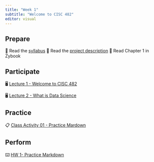 ```yaml
---
title: "Week 1"
subtitle: "Welcome to CISC 482"
editor: visual
---
```


## Prepare

📖 Read the [syllabus](/course-syllabus.html)
📖 Read the [project description](/project-description)
📖 Read Chapter 1 in Zybook

## Participate

🖥️ [Lecture 1 - Welcome to CISC 482](/slides/lec-01.html)

🖥️ [Lecture 2 - What is Data Science](/slides/lec-02.html)

## Practice

📋 [Class Activity 01 - Practice Mardown](https://colab.research.google.com/drive/1rm5O6qu5w_475KXuXDsj4Ex7Q8eVVczw?usp=sharing)

## Perform

⌨️ [HW 1- Practice Markdown](https://colab.research.google.com/drive/1p_a3O1rd9s0ZeNJo5lsiSYSbVaQNpTBt?usp=sharing)

